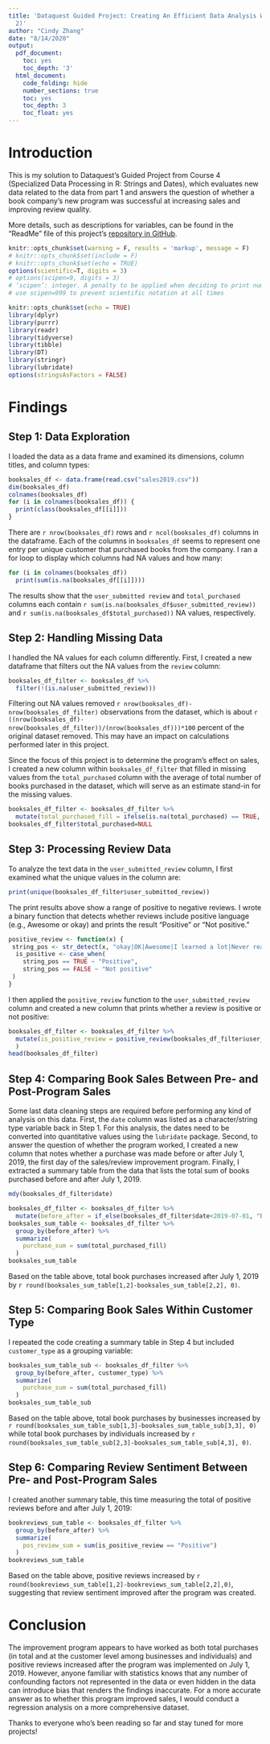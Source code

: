 ```yaml
---
title: 'Dataquest Guided Project: Creating An Efficient Data Analysis Workflow (part
  2)'
author: "Cindy Zhang"
date: "8/14/2020"
output: 
  pdf_document:
    toc: yes
    toc_depth: '3'
  html_document:
    code_folding: hide
    number_sections: true
    toc: yes
    toc_depth: 3
    toc_float: yes
---
```


# Introduction

This is my solution to Dataquest's Guided Project from Course 4 (Specialized Data Processing in R: Strings and Dates), which evaluates new data related to the data from part 1 and answers the question of whether a book company's new program was successful at increasing sales and improving review quality. 

More details, such as descriptions for variables, can be found in the "ReadMe" file of this project's [repository in GitHub](https://github.com/chundychang/DQ-booksales-project).

```r
knitr::opts_chunk$set(warning = F, results = 'markup', message = F)
# knitr::opts_chunk$set(include = F)
# knitr::opts_chunk$set(echo = TRUE)
options(scientific=T, digits = 3) 
# options(scipen=9, digits = 3) 
# ‘scipen’: integer. A penalty to be applied when deciding to print numeric values in fixed or exponential notation.  Positive values bias towards fixed and negative towards scientific notation: fixed notation will be preferred unless it is more than ‘scipen’ digits wider.
# use scipen=999 to prevent scientific notation at all times
```

```r
knitr::opts_chunk$set(echo = TRUE)
library(dplyr)
library(purrr)
library(readr)
library(tidyverse)
library(tibble)
library(DT)
library(stringr)
library(lubridate)
options(stringsAsFactors = FALSE)
```

# Findings

## Step 1: Data Exploration

I loaded the data as a data frame and examined its dimensions, column titles, and column types:

```r
booksales_df <- data.frame(read.csv("sales2019.csv"))
dim(booksales_df)
colnames(booksales_df)
for (i in colnames(booksales_df)) {
  print(class(booksales_df[[i]]))
}
```
There are `r nrow(booksales_df)` rows and `r ncol(booksales_df)` columns in the dataframe. Each of the columns in `booksales_df` seems to represent one entry per unique customer that purchased books from the company. I ran a for loop to display which columns had NA values and how many:

```r
for (i in colnames(booksales_df))
  print(sum(is.na(booksales_df[[i]])))
```

The results show that the `user_submitted review` and `total_purchased` columns each contain `r sum(is.na(booksales_df$user_submitted_review))` and `r sum(is.na(booksales_df$total_purchased))` NA values, respectively. 

## Step 2: Handling Missing Data

I handled the NA values for each column differently. First, I created a new dataframe that filters out the NA values from the `review` column:

```r
booksales_df_filter <- booksales_df %>%
  filter(!(is.na(user_submitted_review)))
```

Filtering out NA values removed `r nrow(booksales_df)-nrow(booksales_df_filter)` observations from the dataset, which is about `r ((nrow(booksales_df)-nrow(booksales_df_filter))/(nrow(booksales_df)))*100` percent of the original dataset removed. This may have an impact on calculations performed later in this project.

Since the focus of this project is to determine the program's effect on sales, I created a new column within `booksales_df_filter` that filled in missing values from the `total_purchased` column with the average of total number of books purchased in the dataset, which will serve as an estimate stand-in for the missing values.

```r
booksales_df_filter <- booksales_df_filter %>%
  mutate(total_purchased_fill = ifelse(is.na(total_purchased) == TRUE, mean(total_purchased, na.rm=TRUE), total_purchased))
booksales_df_filter$total_purchased=NULL
```

## Step 3: Processing Review Data

To analyze the text data in the `user_submitted_review` column, I first examined what the unique values in the column are:

```r
print(unique(booksales_df_filter$user_submitted_review))
```
The print results above show a range of positive to negative reviews. I wrote a binary function that detects whether reviews include positive language (e.g., Awesome or okay) and prints the result "Positive" or "Not positive."

```r
positive_review <- function(x) {
 string_pos <- str_detect(x, "okay|OK|Awesome|I learned a lot|Never read a better book")
  is_positive <- case_when(
    string_pos == TRUE ~ "Positive",
    string_pos == FALSE ~ "Not positive"
 )
}
```

I then applied the `positive_review` function to the `user_submitted_review` column and created a new column that prints whether a review is positive or not positive:

```r
booksales_df_filter <- booksales_df_filter %>%
  mutate(is_positive_review = positive_review(booksales_df_filter$user_submitted_review)
  )
head(booksales_df_filter)
```

## Step 4: Comparing Book Sales Between Pre- and Post-Program Sales

Some last data cleaning steps are required before performing any kind of analysis on this data. First, the `date` column was listed as a character/string type variable back in Step 1. For this analysis, the dates need to be converted into quantitative values using the `lubridate` package. Second, to answer the question of whether the program worked, I created a new column that notes whether a purchase was made before or after July 1, 2019, the first day of the sales/review improvement program. Finally, I extracted a summary table from the data that lists the total sum of books purchased before and after July 1, 2019.

```r
mdy(booksales_df_filter$date)
```

```r
booksales_df_filter <- booksales_df_filter %>%
  mutate(before_after = if_else(booksales_df_filter$date<2019-07-01, "Before", "After"))
booksales_sum_table <- booksales_df_filter %>%
  group_by(before_after) %>%
  summarize(
    purchase_sum = sum(total_purchased_fill)
  )
booksales_sum_table
```

Based on the table above, total book purchases increased after July 1, 2019 by `r round(booksales_sum_table[1,2]-booksales_sum_table[2,2], 0)`.

## Step 5: Comparing Book Sales Within Customer Type

I repeated the code creating a summary table in Step 4 but included `customer_type` as a grouping variable:

```r
booksales_sum_table_sub <- booksales_df_filter %>%
  group_by(before_after, customer_type) %>%
  summarize(
    purchase_sum = sum(total_purchased_fill)
  )
booksales_sum_table_sub
```

Based on the table above, total book purchases by businesses increased by `r round(booksales_sum_table_sub[1,3]-booksales_sum_table_sub[3,3], 0)` while total book purchases by individuals increased by `r round(booksales_sum_table_sub[2,3]-booksales_sum_table_sub[4,3], 0)`.

## Step 6: Comparing Review Sentiment Between Pre- and Post-Program Sales

I created another summary table, this time measuring the total of positive reviews before and after July 1, 2019:

```r
bookreviews_sum_table <- booksales_df_filter %>%
  group_by(before_after) %>%
  summarize(
    pos_review_sum = sum(is_positive_review == "Positive")
  )
bookreviews_sum_table
```

Based on the table above, positive reviews increased by `r round(bookreviews_sum_table[1,2]-bookreviews_sum_table[2,2],0)`, suggesting that review sentiment improved after the program was created.

# Conclusion

The improvement program appears to have worked as both total purchases (in total and at the customer level among businesses and individuals) and positive reviews increased after the program was implemented on July 1, 2019. However, anyone familiar with statistics knows that any number of confounding factors not represented in the data or even hidden in the data can introduce bias that renders the findings inaccurate. For a more accurate answer as to whether this program improved sales, I would conduct a regression analysis on a more comprehensive dataset.

Thanks to everyone who's been reading so far and stay tuned for more projects!
